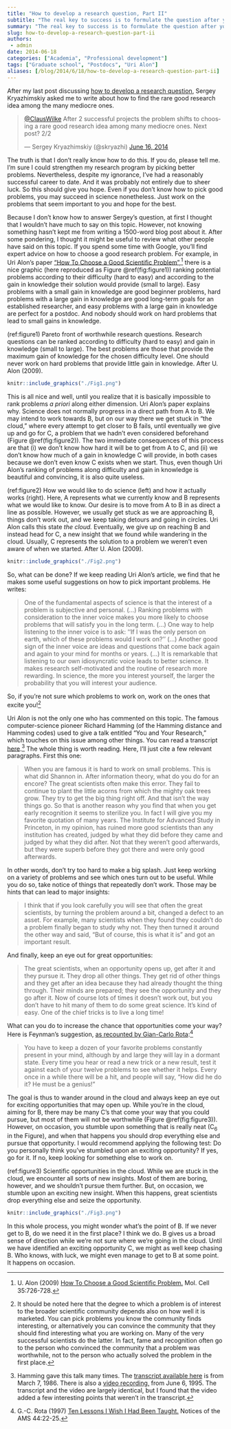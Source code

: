 ```yaml
---
title: "How to develop a research question, Part II"
subtitle: "The real key to success is to formulate the question after you've found the answer."
summary: "The real key to success is to formulate the question after you've found the answer."
slug: how-to-develop-a-research-question-part-ii
authors:
 - admin
date: 2014-06-18
categories: ["Academia", "Professional development"]
tags: ["Graduate school", "Postdocs", "Uri Alon"]
aliases: [/blog/2014/6/18/how-to-develop-a-research-question-part-ii]
---
```


After my last post discussing [how to develop a research question](/blog/2014/6/15/how-to-develop-a-research-question), Sergey Kryazhimskiy asked me to write about how to find the rare good research idea among the many mediocre ones.

<blockquote class="twitter-tweet" lang="en"><p lang="en" dir="ltr"><a href="https://twitter.com/ClausWilke">@ClausWilke</a> After 2 successful projects the problem shifts to choosing a rare good research idea among many mediocre ones. Next post? 2/2</p>&mdash; Sergey Kryazhimskiy (@skryazhi) <a href="https://twitter.com/skryazhi/status/478349857540042753">June 16, 2014</a></blockquote>
<script async src="//platform.twitter.com/widgets.js" charset="utf-8"></script>

The truth is that I don’t really know how to do this. If you do, please tell me. I’m sure I could strengthen my research program by picking better problems. Nevertheless, despite my ignorance, I’ve had a reasonably successful career to date. And it was probably not entirely due to sheer luck. So this should give you hope. Even if you don’t know how to pick good problems, you may succeed in science nonetheless. Just work on the problems that seem important to you and hope for the best.

Because I don’t know how to answer Sergey’s question, at first I thought that I wouldn’t have much to say on this topic. However, not knowing something hasn’t kept me from writing a 1500-word blog post about it. After some pondering, I thought it might be useful to review what other people have said on this topic. If you spend some time with Google, you’ll find expert advice on how to choose a good research problem. For example, in Uri Alon's paper [“How To Choose a Good Scientiﬁc Problem”](http://wws.weizmann.ac.il/mcb/UriAlon/sites/mcb.UriAlon/files/uploads/nurturing/howtochoosegoodproblem.pdf),[^1] there is a nice graphic (here reproduced as Figure \@ref(fig:figure1)) ranking potential problems according to their difficulty (hard to easy) and according to the gain in knowledge their solution would provide (small to large). Easy problems with a small gain in knowledge are good beginner problems, hard problems with a large gain in knowledge are good long-term goals for an established researcher, and easy problems with a large gain in knowledge are perfect for a postdoc. And nobody should work on hard problems that lead to small gains in knowledge.

[^1]: U. Alon (2009) [How To Choose a Good Scientiﬁc Problem.](http://wws.weizmann.ac.il/mcb/UriAlon/sites/mcb.UriAlon/files/uploads/nurturing/howtochoosegoodproblem.pdf) Mol. Cell 35:726-728.

(ref:figure1) Pareto front of worthwhile research questions. Research questions can be ranked according to difficulty (hard to easy) and gain in knowledge (small to large). The best problems are those that provide the maximum gain of knowledge for the chosen difficulty level. One should never work on hard problems that provide little gain in knowledge. After U. Alon (2009).

```r
knitr::include_graphics("./Fig1.png")
```


This is all nice and well, until you realize that it is basically impossible to rank problems _a priori_ along either dimension. Uri Alon’s paper explains why. Science does not normally progress in a direct path from A to B. We may intend to work towards B, but on our way there we get stuck in “the cloud,” where every attempt to get closer to B fails, until eventually we give up and go for C, a problem that we hadn’t even considered beforehand (Figure \@ref(fig:figure2)). The two immediate consequences of this process are that (i) we don’t know how hard it will be to get from A to C, and (ii) we don’t know how much of a gain in knowledge C will provide, in both cases because we don’t even know C exists when we start. Thus, even though Uri Alon’s ranking of problems along difficulty and gain in knowledge is beautiful and convincing, it is also quite useless.

(ref:figure2) How we would like to do science (left) and how it actually works (right). Here, A represents what we currently know and B represents what we would like to know. Our desire is to move from A to B in as direct a line as possible. However, we usually get stuck as we are approaching B, things don't work out, and we keep taking detours and going in circles. Uri Alon calls this state *the cloud.* Eventually, we give up on reaching B and instead head for C, a new insight that we found while wandering in the cloud. Usually, C represents the solution to a problem we weren't even aware of when we started. After U. Alon (2009).

```r
knitr::include_graphics("./Fig2.png")
```

So, what can be done? If we keep reading Uri Alon’s article, we find that he makes some useful suggestions on how to pick important problems. He writes:

> One of the fundamental aspects of science is that the interest of a problem is subjective and personal. (...) Ranking problems with consideration to the inner voice makes you more likely to choose problems that will satisfy you in the long term. (...) One way to help listening to the inner voice is to ask: ‘‘If I was the only person on earth, which of these problems would I work on?’’ (...) Another good sign of the inner voice are ideas and questions that come back again and again to your mind for months or years. (...) It is remarkable that listening to our own idiosyncratic voice leads to better science. It makes research self-motivated and the routine of research more rewarding. In science, the more you interest yourself, the larger the probability that you will interest your audience. 

So, if you’re not sure which problems to work on, work on the ones that excite you![^2]

[^2]: It should be noted here that the degree to which a problem is of interest to the broader scientific community depends also on how well it is marketed. You can pick problems you know the community finds interesting, or alternatively you can convince the community that they should find interesting what you are working on. Many of the very successful scientists do the latter. In fact, fame and recognition often go to the person who convinced the community that a problem was worthwhile, not to the person who actually solved the problem in the first place.


Uri Alon is not the only one who has commented on this topic. The famous computer-science pioneer Richard Hamming (of the Hamming distance and Hamming codes) used to give a talk entitled “You and Your Research,” which touches on this issue among other things. You can read a transcript [here](http://www.cs.virginia.edu/~robins/YouAndYourResearch.html).[^3] The whole thing is worth reading. Here, I’ll just cite a few relevant paragraphs. First this one:

[^3]: Hamming gave this talk many times. The [transcript available here](http://www.cs.virginia.edu/~robins/YouAndYourResearch.html) is from March 7, 1986. There is also a [video recording,](https://www.youtube.com/watch?v=a1zDuOPkMSw) from June 6, 1995. The transcript and the video are largely identical, but I found that the video added a few interesting points that weren’t in the transcript.


> When you are famous it is hard to work on small problems. This is what did Shannon in. After information theory, what do you do for an encore? The great scientists often make this error. They fail to continue to plant the little acorns from which the mighty oak trees grow. They try to get the big thing right off. And that isn't the way things go. So that is another reason why you find that when you get early recognition it seems to sterilize you. In fact I will give you my favorite quotation of many years. The Institute for Advanced Study in Princeton, in my opinion, has ruined more good scientists than any institution has created, judged by what they did before they came and judged by what they did after. Not that they weren't good afterwards, but they were superb before they got there and were only good afterwards.

In other words, don’t try too hard to make a big splash. Just keep working on a variety of problems and see which ones turn out to be useful. While you do so, take notice of things that repeatedly don’t work. Those may be hints that can lead to major insights:

> I think that if you look carefully you will see that often the great scientists, by turning the problem around a bit, changed a defect to an asset. For example, many scientists when they found they couldn't do a problem finally began to study why not. They then turned it around the other way and said, “But of course, this is what it is” and got an important result.

And finally, keep an eye out for great opportunities:

> The great scientists, when an opportunity opens up, get after it and they pursue it. They drop all other things. They get rid of other things and they get after an idea because they had already thought the thing through. Their minds are prepared; they see the opportunity and they go after it. Now of course lots of times it doesn't work out, but you don't have to hit many of them to do some great science. It's kind of easy. One of the chief tricks is to live a long time!

What can you do to increase the chance that opportunities come your way? Here is Feynman’s suggestion, [as recounted by Gian-Carlo Rota](http://www.ams.org/notices/199701/comm-rota.pdf):[^4]

[^4]: G.-C. Rota (1997) [Ten Lessons I Wish I Had Been Taught.](http://www.ams.org/notices/199701/comm-rota.pdf) Notices of the AMS 44:22-25.


> You have to keep a dozen of your favorite problems constantly present in your mind, although by and large they will lay in a dormant state. Every time you hear or read a new trick or a new result, test it against each of your twelve problems to see whether it helps. Every once in a while there will be a hit, and people will say, “How did he do it? He must be a genius!”

The goal is thus to wander around in the cloud and always keep an eye out for exciting opportunities that may open up. While you’re in the cloud, aiming for B, there may be many C’s that come your way that you could pursue, but most of them will not be worthwhile (Figure \@ref(fig:figure3)). However, on occasion, you stumble upon something that is really neat (C<sub>6</sub> in the Figure), and when that happens you should drop everything else and pursue that opportunity. I would recommend applying the following test: Do you personally think you’ve stumbled upon an exciting opportunity? If yes, go for it. If no, keep looking for something else to work on.

(ref:figure3) Scientific opportunities in the cloud. While we are stuck in the cloud, we encounter all sorts of new insights. Most of them are boring, however, and we shouldn't pursue them further. But, on occasion, we stumble upon an exciting new insight. When this happens, great scientists drop everything else and seize the opportunity.

```r
knitr::include_graphics("./Fig3.png")
```

In this whole process, you might wonder what’s the point of B. If we never get to B, do we need it in the first place? I think we do. B gives us a broad sense of direction while we’re not sure where we’re going in the cloud. Until we have identified an exciting opportunity C, we might as well keep chasing B. Who knows, with luck, we might even manage to get to B at some point. It happens on occasion.

